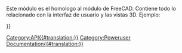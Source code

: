 <languages/>
<div lang="en" dir="ltr" class="mw-content-ltr">
{{VeryImportantMessage|(October 2019) Do not edit this page. The information is incomplete and outdated. For the latest API, see the [https://freecad.org/api autogenerated API documentation], or generate the documentation yourself, see [[Source documentation|Source documentation]].}}
</div>

Este módulo es el homologo al módulo de FreeCAD. Contiene todo lo relacionado con la interfaz de usuario y las vistas 3D. Ejemplo:
{{Code|code=
import FreeCAD as App
import FreeCADGui as Gui

# get the 3D model document
doc = App.ActiveDocument    

# get the visual representation model document
gui_doc = Gui.ActiveDocument

gui_doc.activateWorkbench("myWorkbench")
}}


{{APIFunction/es|activateWorkbench|string|Activa un entorno por nombre|nada}}
{{APIFunction/es|activeDocument| | |el documento activo o Nada si no existe ninguno}}
{{APIFunction/es|activeWorkbench| | |el objeto del entorno de trabajo actual}}
{{APIFunction/es|addCommand|string, object|Añade un comando de FreeCAD. La cadena es el nombre del comando y el objeto esun nombre de clase definiendo el comando| }}
{{APIFunction/es|addIcon|string, string o list|Añade un icono como nombre de archivo o en formato XPM al sistema| }}
{{APIFunction/es|addIconPath|string|Añade una nueva ruta al sistema donde encontrar archivos de iconos| }}
{{APIFunction/es|addPreferencePage|string,string|Añade un formulario UI al letrero de diálogo de preferencias. El primer argumento especifica el nombre del archivo y el segundo el nombre del grupo| }}
{{APIFunction/es|addWorkbench|string, object|Añade un entorno de trabajo bajo un nombre definido. La cadena de texto es el nombre del entorno de trabajo y el objeto es un nombre de clase definido en el entorno de trabajo| }}
{{APIFunction/es|createDialog|string|Abre un archivo UI| }}
{{APIFunction/es|getDocument|string|Obtiene un documento por su nombre|el documento}}
{{APIFunction/es|getWorkbench|string|Obtiene un entorno de trabajo por su nombre|el entorno de trabajo}}
{{APIFunction/es|insert|string|Abre una macro, archivo de Inventor o VRML|el documento}}
{{APIFunction/es|listWorkbenches| |Muestra una lista de todos los entornos de trabajo|una lista}}
{{APIFunction/es|open|string|Abre una macro, archivo de Inventor o VRML file|el documento abierto}}
{{APIFunction/es|removeWorkbench|string|Elimina un entorno de trabajo por nombre| }}
{{APIFunction/es|runCommand|string|Ejecuta un comando de FreeCAD por nombre| }}
{{APIFunction/es|updateGui| |Actualiza la ventana principal y todas sus ventanas| }}

{{Userdocnavi{{#translation:}}}}
[[Category:API{{#translation:}}]]
[[Category:Poweruser Documentation{{#translation:}}]]
{{clear}}